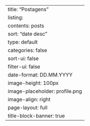 ---
title: "Postagens"
listing:
  contents: posts
  sort: "date desc"
  type: default
  categories: false
  sort-ui: false
  filter-ui: false
  date-format: DD.MM.YYYY
  image-height: 100px
  image-placeholder: profile.png
  image-align: right
page-layout: full
title-block-banner: true
---
